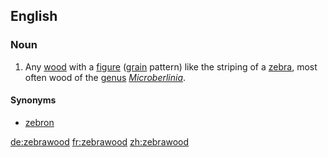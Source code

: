 ==English==
===Noun===
{{en-noun|s|-}}
{{wikipedia}}

# Any [[wood]] with a [[figure]] ([[grain]] pattern) like the striping of a [[zebra]], most often wood of the [[genus]] ''[[Microberlinia]]''.

====Synonyms====
*[[zebron]]

[[de:zebrawood]]
[[fr:zebrawood]]
[[zh:zebrawood]]
